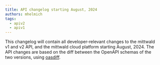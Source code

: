 ```yaml
---
title: API changelog starting August, 2024
authors: mhelmich
tags:
  - apiv2
  - apiv1
---
```


This changelog will contain all developer-relevant changes to the mittwald v1 and v2 API, and the mittwald cloud platform starting August, 2024. The API changes are based on the diff between the OpenAPI schemas of the two versions, using [oasdiff](https://www.oasdiff.com).
